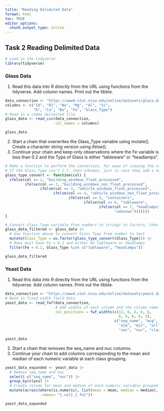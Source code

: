 ```yaml
---
title: "Reading Delimited Data"
format: html
toc: TRUE
editor_options: 
  chunk_output_type: inline
---
```


## Task 2 Reading Delimited Data

```r
# Load in the tidyverse
library(tidyverse)
```

### Glass Data

1.  Read this data into R directly from the URL using functions from the tidyverse. Add column names. Print out the tibble.

```r
data_connection <- "https://www4.stat.ncsu.edu/online/datasets/glass.data"
columns <- c("Id", "RI", "Na", "Mg", "Al", "Si", 
             "K", "Ca", "Ba", "Fe", "Glass_Type")
# Read in a comma delimited file
glass_data <- read_csv(data_connection,
                       col_names = columns)

glass_data
```

2.  Start a chain that overwrites the Glass_Type variable using mutate(). Create a character string version using ifelse().
3.  Continue your chain and keep only observations where the Fe variable is less than 0.2 and the Type of Glass is either "tableware" or "headlamps".

```r
# Make a function to perform the conversion, for ease of viewing the code
# If the Glass_Type isn't 1-7, then unknown, just in case they add a new type
glass_type_convert <- function(col) {
  ifelse(col == 1, "building_windows_float_processed",
         ifelse(col == 2, "building_windows_non_float_processed",
                ifelse(col == 3, "vehicle_windows_float_processed",
                      ifelse(col == 4, "vehicle_windows_non_float_processed",
                             ifelse(col == 5, "containers",
                                    ifelse(col == 6, "tableware",
                                           ifelse(col == 7, "headlamps",
                                                  "unknown")))))))
}

# Convert Glass_Type variable from numbers to strings to factors, then filter
glass_data_filtered <- glass_data |>
  # Use function above to convert Glass Type from number to text
  mutate(Glass_Type = as.factor(glass_type_convert(Glass_Type))) |>
  # Rows must have Fe < 0.2 and either be tableware or headlamps
  filter(Fe < 0.2, Glass_Type %in% c("tableware", "headlamps"))

glass_data_filtered
```

### Yeast Data

1.  Read this data into R directly from the URL using functions from the tidyverse. Add column names. Print out the tibble.

```r
data_connection <- "https://www4.stat.ncsu.edu/online/datasets/yeast.data"
# Read in fixed width field data
yeast_data <- read_fwf(data_connection,
                       # Add widths of each column and the column name
                       col_positions = fwf_widths(c(12, 6, 6, 6, 6, 
                                                    6, 6, 6, 6, 3),
                                                  c("seq_name", "mcg", "gvh",
                                                    "alm", "mit", "erl", "pox",
                                                    "vac", "nuc", "class")))

yeast_data
```

2.  Start a chain that removes the seq_name and nuc columns.
3.  Continue your chain to add columns corresponding to the mean and median of each numeric variable at each class grouping.

```r
yeast_data_expanded <- yeast_data |>
  # Remove seq_name and nuc
  select(-c("seq_name", "nuc")) |>
  group_by(class) |>
  # Create column for mean and median of each numeric variable grouped by class
  mutate(across(where(is.numeric), list(mean = mean, median = median), 
                .names= "{.col}_{.fn}"))

yeast_data_expanded
```
